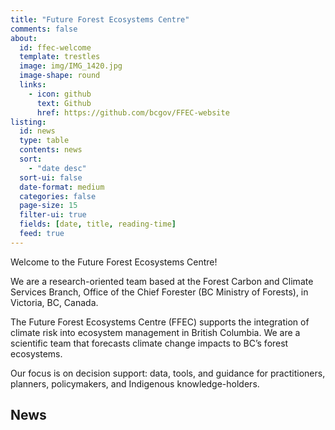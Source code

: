 ```yaml
---
title: "Future Forest Ecosystems Centre"
comments: false
about: 
  id: ffec-welcome
  template: trestles
  image: img/IMG_1420.jpg
  image-shape: round
  links: 
    - icon: github
      text: Github
      href: https://github.com/bcgov/FFEC-website
listing:
  id: news
  type: table
  contents: news
  sort: 
    - "date desc"
  sort-ui: false
  date-format: medium
  categories: false
  page-size: 15
  filter-ui: true
  fields: [date, title, reading-time]
  feed: true
---
```


:::{#ffec-welcome}

Welcome to the Future Forest Ecosystems Centre!

We are a research-oriented team based at the Forest Carbon and Climate Services Branch,
Office of the Chief Forester (BC Ministry of Forests), in Victoria, BC, Canada.

The Future Forest Ecosystems Centre (FFEC) supports the integration of climate 
risk into ecosystem management in British Columbia. We are a scientific team that
forecasts climate change impacts to BC’s forest ecosystems. 

Our focus is on decision support: data, tools, and guidance for practitioners, 
planners, policymakers, and Indigenous knowledge-holders.  

:::

## News

:::{#news}
:::

